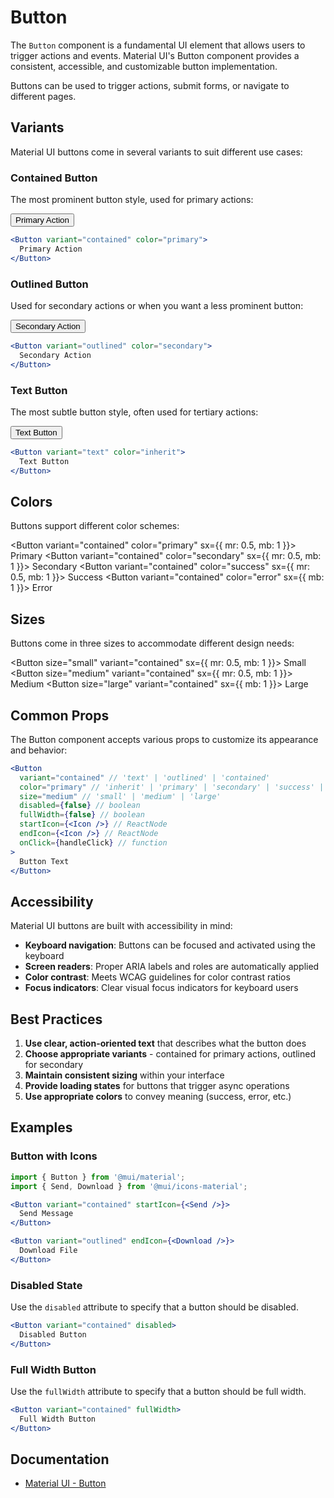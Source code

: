 
# Button

The `Button` component is a fundamental UI element that allows users to trigger actions and events. Material UI's Button component provides a consistent, accessible, and customizable button implementation.

Buttons can be used to trigger actions, submit forms, or navigate to different pages.

## Variants

Material UI buttons come in several variants to suit different use cases:

### Contained Button

The most prominent button style, used for primary actions:

<Button variant="contained" color="primary">
  Primary Action
</Button>

```jsx
<Button variant="contained" color="primary">
  Primary Action
</Button>
```

### Outlined Button

Used for secondary actions or when you want a less prominent button:

<Button variant="outlined" color="secondary">
  Secondary Action
</Button>

```jsx
<Button variant="outlined" color="secondary">
  Secondary Action
</Button>
```

### Text Button

The most subtle button style, often used for tertiary actions:

<Button variant="text" color="inherit">
  Text Button
</Button>

```jsx
<Button variant="text" color="inherit">
  Text Button
</Button>
```

## Colors

Buttons support different color schemes:

<Button variant="contained" color="primary" sx={{ mr: 0.5, mb: 1 }}>
  Primary
</Button>
<Button variant="contained" color="secondary" sx={{ mr: 0.5, mb: 1 }}>
  Secondary
</Button>
<Button variant="contained" color="success" sx={{ mr: 0.5, mb: 1 }}>
  Success
</Button>
<Button variant="contained" color="error" sx={{ mb: 1 }}>
  Error
</Button>

## Sizes

Buttons come in three sizes to accommodate different design needs:

<Button size="small" variant="contained" sx={{ mr: 0.5, mb: 1 }}>
  Small
</Button>
<Button size="medium" variant="contained" sx={{ mr: 0.5, mb: 1 }}>
  Medium
</Button>
<Button size="large" variant="contained" sx={{ mb: 1 }}>
  Large
</Button>

## Common Props

The Button component accepts various props to customize its appearance and behavior:

```jsx
<Button
  variant="contained" // 'text' | 'outlined' | 'contained'
  color="primary" // 'inherit' | 'primary' | 'secondary' | 'success' | 'error' | 'info' | 'warning'
  size="medium" // 'small' | 'medium' | 'large'
  disabled={false} // boolean
  fullWidth={false} // boolean
  startIcon={<Icon />} // ReactNode
  endIcon={<Icon />} // ReactNode
  onClick={handleClick} // function
>
  Button Text
</Button>
```

## Accessibility

Material UI buttons are built with accessibility in mind:

- **Keyboard navigation**: Buttons can be focused and activated using the keyboard
- **Screen readers**: Proper ARIA labels and roles are automatically applied
- **Color contrast**: Meets WCAG guidelines for color contrast ratios
- **Focus indicators**: Clear visual focus indicators for keyboard users

## Best Practices

1. **Use clear, action-oriented text** that describes what the button does
2. **Choose appropriate variants** - contained for primary actions, outlined for secondary
3. **Maintain consistent sizing** within your interface
4. **Provide loading states** for buttons that trigger async operations
5. **Use appropriate colors** to convey meaning (success, error, etc.)

## Examples

### Button with Icons

```jsx
import { Button } from '@mui/material';
import { Send, Download } from '@mui/icons-material';

<Button variant="contained" startIcon={<Send />}>
  Send Message
</Button>

<Button variant="outlined" endIcon={<Download />}>
  Download File
</Button>
```

### Disabled State

Use the `disabled` attribute to specify that a button should be disabled.

```jsx
<Button variant="contained" disabled>
  Disabled Button
</Button>
```

### Full Width Button

Use the `fullWidth` attribute to specify that a button should be full width.

```jsx
<Button variant="contained" fullWidth>
  Full Width Button
</Button>
```

## Documentation

- [Material UI - Button](https://mui.com/material-ui/react-button/)
